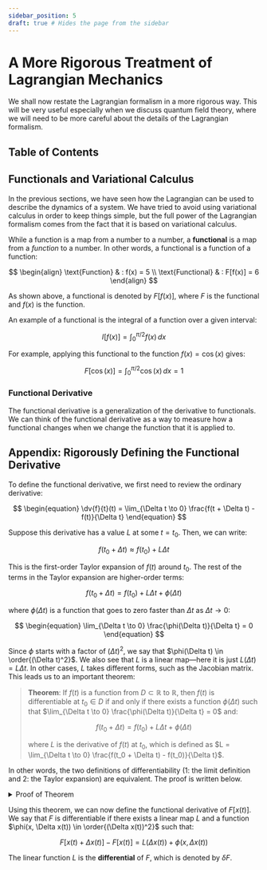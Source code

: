 ```yaml
---
sidebar_position: 5
draft: true # Hides the page from the sidebar
---
```




# A More Rigorous Treatment of Lagrangian Mechanics

We shall now restate the Lagrangian formalism in a more rigorous way.
This will be very useful especially when we discuss quantum field theory, where we will need to be more careful about the details of the Lagrangian formalism.

## Table of Contents

<TOCInline toc={toc} />

## Functionals and Variational Calculus

In the previous sections, we have seen how the Lagrangian can be used to describe the dynamics of a system.
We have tried to avoid using variational calculus in order to keep things simple, but the full power of the Lagrangian formalism comes from the fact that it is based on variational calculus.

While a function is a map from a number to a number, a **functional** is a map from a *function* to a number.
In other words, a functional is a function of a function:

$$
\begin{align}
\text{Function} & : f(x) = 5 \\
\text{Functional} & : F[f(x)] = 6
\end{align}
$$

As shown above, a functional is denoted by $F[f(x)]$, where $F$ is the functional and $f(x)$ is the function.

An example of a functional is the integral of a function over a given interval:

$$
\begin{equation}
I[f(x)] = \int_0^{\pi/2} f(x) \, dx
\end{equation}
$$

For example, applying this functional to the function $f(x) = \cos(x)$ gives:

$$
\begin{equation}
F[\cos(x)] = \int_0^{\pi/2} \cos(x) \, dx = 1
\end{equation}
$$

### Functional Derivative

The functional derivative is a generalization of the derivative to functionals.
We can think of the functional derivative as a way to measure how a functional changes when we change the function that it is applied to.





## Appendix: Rigorously Defining the Functional Derivative

To define the functional derivative, we first need to review the ordinary derivative:

$$
\begin{equation}
\dv{f}{t}(t) = \lim_{\Delta t \to 0} \frac{f(t + \Delta t) - f(t)}{\Delta t}
\end{equation}
$$

Suppose this derivative has a value $L$ at some $t = t_0$.
Then, we can write:

$$
\begin{equation}
f(t_0 + \Delta t) \approx f(t_0) + L \Delta t
\end{equation}
$$

This is the first-order Taylor expansion of $f(t)$ around $t_0$. The rest of the terms in the Taylor expansion are higher-order terms:

$$
\begin{equation}
f(t_0 + \Delta t) = f(t_0) + L \Delta t + \phi(\Delta t)
\end{equation}
$$

where $\phi(\Delta t)$ is a function that goes to zero faster than $\Delta t$ as $\Delta t \to 0$:

$$
\begin{equation}
\lim_{\Delta t \to 0} \frac{\phi(\Delta t)}{\Delta t} = 0
\end{equation}
$$

Since $\phi$ starts with a factor of $(\Delta t)^2$, we say that $\phi(\Delta t) \in \order{(\Delta t)^2}$.
We also see that $L$ is a linear map—here it is just $L(\Delta t) = L \Delta t$.
In other cases, $L$ takes different forms, such as the Jacobian matrix.
This leads us to an important theorem:

> **Theorem**: If $f(t)$ is a function from $D \subset \mathbb{R}$ to $\mathbb{R}$, then $f(t)$ is differentiable at $t_0 \in D$ if and only if there exists a function $\phi(\Delta t)$ such that $\lim_{\Delta t \to 0} \frac{\phi(\Delta t)}{\Delta t} = 0$ and:
>
> $$
> \begin{equation}
> f(t_0 + \Delta t) = f(t_0) + L \Delta t + \phi(\Delta t)
> \end{equation}
> $$
>
> where $L$ is the derivative of $f(t)$ at $t_0$, which is defined as $L = \lim_{\Delta t \to 0} \frac{f(t_0 + \Delta t) - f(t_0)}{\Delta t}$.

In other words, the two definitions of differentiability (1: the limit definition and 2: the Taylor expansion) are equivalent.
The proof is written below.

<details>
<summary>Proof of Theorem</summary>

This proof is in fact quite trivial.

We can start from the limit definition and assert this definition of $\phi$:

$$
\begin{equation}
\phi := \begin{cases}
f(t_0 + \Delta t) - f(t_0) - L \Delta t & \text{if } \Delta t \neq 0 \\
0 & \text{if } \Delta t = 0
\end{cases}
\end{equation}
$$

We can see that $\phi$ satisfies the limit condition:

$$
\begin{equation}
\lim_{\Delta t \to 0} \frac{\phi(\Delta t)}{\Delta t} = \lim_{\Delta t \to 0} \frac{f(t_0 + \Delta t) - f(t_0) - L \Delta t}{\Delta t} = \lim_{\Delta t \to 0} \frac{f(t_0 + \Delta t) - f(t_0)}{\Delta t} - L = 0
\end{equation}
$$

And simply rearranging the Taylor expansion gives us the limit definition:

$$
\begin{equation}
f(t_0 + \Delta t) = f(t_0) + L \Delta t + \phi(\Delta t)
\end{equation}
$$

Alternatively, we can start from the Taylor expansion, $f(t_0 + \Delta t) = f(t_0) + L \Delta t + \phi(\Delta t)$. Moving $f(t_0)$ to the left and dividing both sides by $\Delta t$ gives us:

$$
\begin{equation}
\frac{f(t_0 + \Delta t) - f(t_0)}{\Delta t} = L + \frac{\phi(\Delta t)}{\Delta t}
\end{equation}
$$

Taking the limit as $\Delta t \to 0$ gives us:

$$
\begin{equation}
\lim_{\Delta t \to 0} \frac{f(t_0 + \Delta t) - f(t_0)}{\Delta t} = L + \lim_{\Delta t \to 0} \frac{\phi(\Delta t)}{\Delta t} = L
\end{equation}
$$

Thus, we have shown that the two definitions of differentiability are equivalent. $\blacksquare$

</details>

Using this theorem, we can now define the functional derivative of $F[x(t)]$.
We say that $F$ is differentiable if there exists a linear map $L$ and a function $\phi(x, \Delta x(t)) \in \order{(\Delta x(t))^2}$ such that:

$$
\begin{equation}
F[x(t) + \Delta x(t)] - F[x(t)] = L(\Delta x(t)) + \phi(x, \Delta x(t))
\end{equation}
$$

The linear function $L$ is the **differential** of $F$, which is denoted by $\delta F$.
